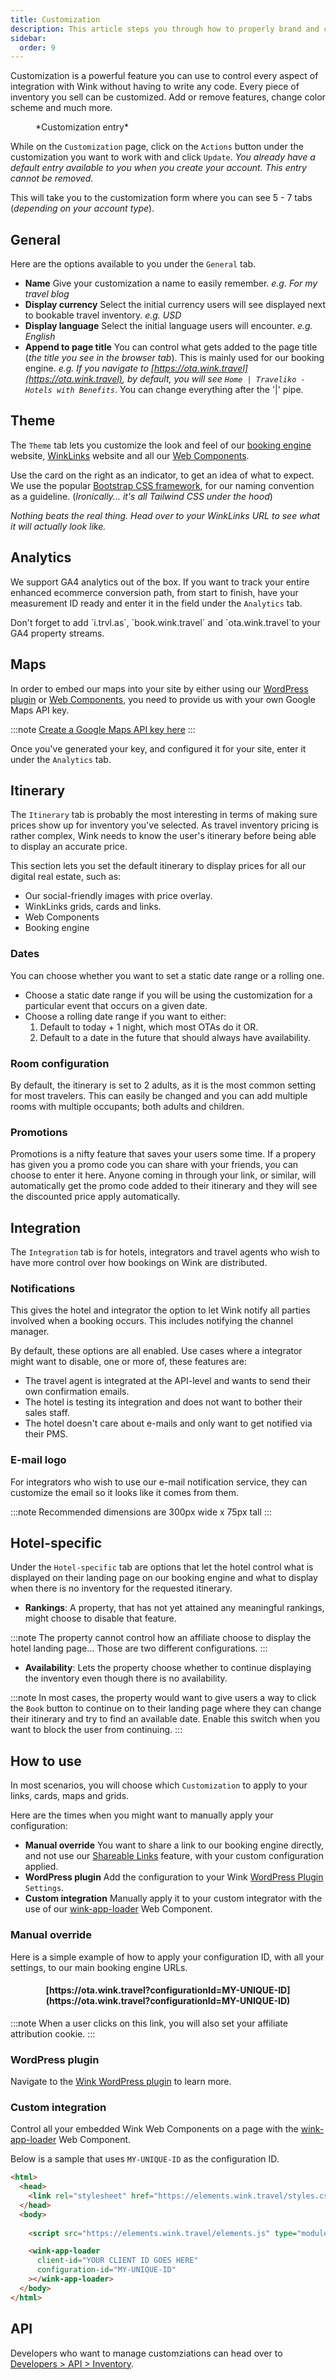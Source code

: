 ```yaml
---
title: Customization
description: This article steps you through how to properly brand and configure the experience for your users.
sidebar:
  order: 9
---
```



Customization is a powerful feature you can use to control every aspect of integration with Wink without having to write any code. Every piece of inventory you sell can be customized. Add or remove features, change color scheme and much more.

<figure>
<CloudinaryImage 
      width="700"
      height="631"
      resize="scale"
      quality="best"
      alt="Customization"
      src="academy/customization" 
      errorImage="noimage_opaque_nyrtl0.png"
    />
    <figcaption>*Customization entry*</figcaption>
</figure>

While on the `Customization` page, click on the `Actions` button under the customization you want to work with and click `Update`. 
*You already have a default entry available to you when you create your account. This entry cannot be removed.*

This will take you to the customization form where you can see 5 - 7 tabs (*depending on your account type*).

## General

Here are the options available to you under the `General` tab.

- **Name** Give your customization a name to easily remember. *e.g. For my travel blog*
- **Display currency** Select the initial currency users will see displayed next to bookable travel inventory. *e.g. USD*
- **Display language** Select the initial language users will encounter. *e.g. English*
- **Append to page title** You can control what gets added to the page title (*the title you see in the browser tab*). This is mainly used for our booking engine. *e.g. If you navigate to [https://ota.wink.travel](https://ota.wink.travel), by default, you will see `Home | Traveliko - Hotels with Benefits`*. You can change everything after the '|' pipe. 

## Theme

The `Theme` tab lets you customize the look and feel of our [booking engine](/booking-engine/in-a-nutshell) website, [WinkLinks](/link-manager/wink-links) website and all our [Web Components](/developers/web-components).

Use the card on the right as an indicator, to get an idea of what to expect. We use the popular [Bootstrap CSS framework](https://getbootstrap.com/docs/5.3/customize/color/), for our naming convention as a guideline.
(*Ironically... it's all Tailwind CSS under the hood*)

*Nothing beats the real thing. Head over to your WinkLinks URL to see what it will actually look like.*

## Analytics

We support GA4 analytics out of the box. If you want to track your entire enhanced ecommerce conversion path, from start to finish, have your measurement ID ready and enter it in the field under the `Analytics` tab. 

<Aside type="caution" title="Reminder">
  Don't forget to add `i.trvl.as`, `book.wink.travel` and `ota.wink.travel`to your GA4 property streams.
</Aside>

## Maps

In order to embed our maps into your site by either using our [WordPress plugin](/developers/wordpress) or [Web Components](/developers/web-components), you need to provide us with your own Google Maps API key. 

:::note
  [Create a Google Maps API key here](https://console.developers.google.com/projectselector2/apis/credentials?supportedpurview=project)
:::

Once you've generated your key, and configured it for your site, enter it under the `Analytics` tab.

## Itinerary

The `Itinerary` tab is probably the most interesting in terms of making sure prices show up for inventory you've selected. 
As travel inventory pricing is rather complex, Wink needs to know the user's itinerary before being able to display an accurate price.

This section lets you set the default itinerary to display prices for all our digital real estate, such as:

- Our social-friendly images with price overlay.
- WinkLinks grids, cards and links.
- Web Components
- Booking engine

### Dates

You can choose whether you want to set a static date range or a rolling one.

- Choose a static date range if you will be using the customization for a particular event that occurs on a given date.
- Choose a rolling date range if you want to either:
    1. Default to today + 1 night, which most OTAs do it OR.
    2. Default to a date in the future that should always have availability.

### Room configuration

By default, the itinerary is set to 2 adults, as it is the most common setting for most travelers. 
This can easily be changed and you can add multiple rooms with multiple occupants; both adults and children.

### Promotions

Promotions is a nifty feature that saves your users some time. If a propery has given you a promo code you can share with your friends, you can choose to enter it here. 
Anyone coming in through your link, or similar, will automatically get the promo code added to their itinerary and they will see the discounted price apply automatically.

## Integration

The `Integration` tab is for hotels, integrators and travel agents who wish to have more control over how bookings on Wink are distributed.

### Notifications

This gives the hotel and integrator the option to let Wink notify all parties involved when a booking occurs. 
This includes notifying the channel manager. 

By default, these options are all enabled. Use cases where a integrator might want to disable, one or more of, these features are:

- The travel agent is integrated at the API-level and wants to send their own confirmation emails.
- The hotel is testing its integration and does not want to bother their sales staff.
- The hotel doesn't care about e-mails and only want to get notified via their PMS.

### E-mail logo

For integrators who wish to use our e-mail notification service, they can customize the email so it looks like it comes from them.

:::note
  Recommended dimensions are 300px wide x 75px tall
:::

## Hotel-specific

Under the `Hotel-specific` tab are options that let the hotel control what is displayed on their landing page on our booking engine and what to display when there is no inventory for the requested itinerary.

- **Rankings**: A property, that has not yet attained any meaningful rankings, might choose to disable that feature.

:::note
  The property cannot control how an affiliate choose to display the hotel landing page... Those are two different configurations.
:::

- **Availability**: Lets the property choose whether to continue displaying the inventory even though there is no availability.

:::note
  In most cases, the property would want to give users a way to click the `Book` button to continue on to their landing page where they can change their itinerary and try to find an available date.
  Enable this switch when you want to block the user from continuing.
:::

## How to use 

In most scenarios, you will choose which `Customization` to apply to your links, cards, maps and grids. 

Here are the times when you might want to manually apply your configuration:

- **Manual override** You want to share a link to our booking engine directly, and not use our [Shareable Links](/studio/shareable-links) feature, with your custom configuration applied.
- **WordPress plugin** Add the configuration to your Wink [WordPress Plugin](/developers/wordpress) `Settings`.
- **Custom integration** Manually apply it to your custom integrator with the use of our [wink-app-loader](/developers/web-components/#application-loader) Web Component.

### Manual override

Here is a simple example of how to apply your configuration ID, with all your settings, to our main booking engine URLs.

<h4 align="center">[https://ota.wink.travel?configurationId=MY-UNIQUE-ID](https://ota.wink.travel?configurationId=MY-UNIQUE-ID)</h4>

:::note
  When a user clicks on this link, you will also set your affiliate attribution cookie.
:::

### WordPress plugin 

Navigate to the [Wink WordPress plugin](/developers/wordpress) to learn more.

### Custom integration

Control all your embedded Wink Web Components on a page with the [wink-app-loader](/developers/web-components/#application-loader) Web Component.

Below is a sample that uses `MY-UNIQUE-ID` as the configuration ID.

```html {11}
<html>
  <head>
    <link rel="stylesheet" href="https://elements.wink.travel/styles.css"></link>
  </head>
  <body>
    
    <script src="https://elements.wink.travel/elements.js" type="module" defer></script>

    <wink-app-loader
      client-id="YOUR CLIENT ID GOES HERE"
      configuration-id="MY-UNIQUE-ID"
    ></wink-app-loader>
  </body>
</html>
```

## API

Developers who want to manage customziations can head over to [Developers > API > Inventory](/developers/apis/#inventory-api).
